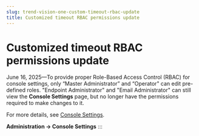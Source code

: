 ```yaml
---
slug: trend-vision-one-custom-timeout-rbac-update
title: Customized timeout RBAC permissions update
---
```

# Customized timeout RBAC permissions update

June 16, 2025—To provide proper Role-Based Access Control (RBAC) for console settings, only “Master Administrator” and “Operator" can edit pre-defined roles. "Endpoint Administrator" and "Email Administrator" can still view the **Console Settings** page, but no longer have the permissions required to make changes to it.

For more details, see [Console Settings](https://docs.trendmicro.com/en-us/documentation/article/trend-vision-one-console-settings).

**Administration → Console Settings**
:::
